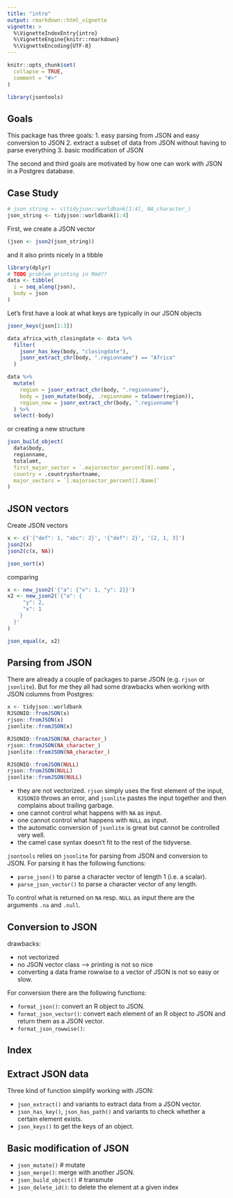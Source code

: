 ```yaml
---
title: "intro"
output: rmarkdown::html_vignette
vignette: >
  %\VignetteIndexEntry{intro}
  %\VignetteEngine{knitr::rmarkdown}
  %\VignetteEncoding{UTF-8}
---
```


```r
knitr::opts_chunk$set(
  collapse = TRUE,
  comment = "#>"
)
```

```r
library(jsontools)
```

## Goals
This package has three goals:
1. easy parsing from JSON and easy conversion to JSON
2. extract a subset of data from JSON without having to parse everything
3. basic modification of JSON

The second and third goals are motivated by how one can work with JSON in a Postgres database.


## Case Study


```r
# json_string <- c(tidyjson::worldbank[1:4], NA_character_)
json_string <- tidyjson::worldbank[1:4]
```

First, we create a JSON vector

```r
(json <- json2(json_string))
```

and it also prints nicely in a tibble

```r
library(dplyr)
# TODO problem printing in Rmd??
data <- tibble(
  i = seq_along(json),
  body = json
)
```

Let's first have a look at what keys are typically in our JSON objects

```r
jsonr_keys(json[1:3])
```


```r
data_africa_with_closingdate <- data %>% 
  filter(
    jsonr_has_key(body, "closingdate"),
    jsonr_extract_chr(body, ".regionname") == "Africa"
  )
```


```r
data %>% 
  mutate(
    region = jsonr_extract_chr(body, ".regionname"),
    body = json_mutate(body, .regionname = tolower(region)),
    region_new = jsonr_extract_chr(body, ".regionname")
  ) %>% 
  select(-body)
```

or creating a new structure

```r
json_build_object(
  data$body,
  regionname,
  totalamt,
  first_major_sector = `.majorsector_percent[0].name`,
  country = .countryshortname,
  major_sectors = `[.majorsector_percent[].Name]`
)
```


## JSON vectors

Create JSON vectors

```r
x <- c('{"def": 1, "abc": 2}', '{"def": 2}', '[2, 1, 3]')
json2(x)
json2(c(x, NA))

json_sort(x)
```

comparing

```r
x <- new_json2('{"a": {"x": 1, "y": 2}}')
x2 <- new_json2('{"a": {
     "y": 2,
     "x": 1
    }
  }'
)

json_equal(x, x2)
```


## Parsing from JSON

There are already a couple of packages to parse JSON (e.g. `rjson` or `jsonlite`). But for me they all had some drawbacks when working with JSON columns from Postgres:

```r
x <- tidyjson::worldbank
RJSONIO::fromJSON(x)
rjson::fromJSON(x)
jsonlite::fromJSON(x)

RJSONIO::fromJSON(NA_character_)
rjson::fromJSON(NA_character_)
jsonlite::fromJSON(NA_character_)

RJSONIO::fromJSON(NULL)
rjson::fromJSON(NULL)
jsonlite::fromJSON(NULL)
```


* they are not vectorized. `rjson` simply uses the first element of the input, `RJSONIO` throws an error, and `jsonlite` pastes the input together and then complains about trailing garbage.
* one cannot control what happens with `NA` as input.
* one cannot control what happens with `NULL` as input.
* the automatic conversion of `jsonlite` is great but cannot be controlled very well.
* the camel case syntax doesn't fit to the rest of the tidyverse.

`jsontools` relies on `jsonlite` for parsing from JSON and conversion to JSON. For parsing it has the following functions:

* `parse_json()` to parse a character vector of length 1 (i.e. a scalar).
* `parse_json_vector()` to parse a character vector of any length.

To control what is returned on `NA` resp. `NULL` as input there are the arguments `.na` and `.null`.


## Conversion to JSON

drawbacks:

* not vectorized
* no JSON vector class --> printing is not so nice
* converting a data frame rowwise to a vector of JSON is not so easy or slow.

For conversion there are the following functions:

* `format_json()`: convert an R object to JSON.
* `format_json_vector()`: convert each element of an R object to JSON and return them as a JSON vector.
* `format_json_rowwise()`:


## Index


## Extract JSON data

Three kind of function simplify working with JSON:

* `json_extract()` and variants to extract data from a JSON vector.
* `json_has_key()`, `json_has_path()` and variants to check whether a certain element exists.
* `json_keys()` to get the keys of an object.


## Basic modification of JSON

* `json_mutate()` # mutate
* `json_merge()`: merge with another JSON.
* `json_build_object()` # transmute
* `json_delete_id()`: to delete the element at a given index
